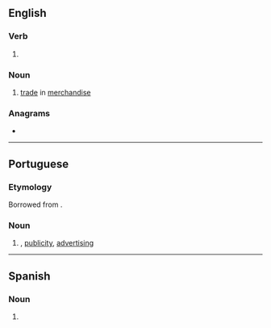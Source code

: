 ==English==

===Verb===
{{head|en|verb form}}

# {{present participle of|merchandise|lang=en|nocat=1}}

===Noun===
{{en-noun|-|s}}

# [[trade]] in [[merchandise]]

===Anagrams===
* {{anagrams|en|a=acdeghiimnnrs|disencharming}}

----

==Portuguese==
===Etymology===
Borrowed from {{bor|pt|en|merchandising}}.

===Noun===
{{pt-noun|m}}
# {{l|en|merchandising}}, [[publicity]], [[advertising]]
#: {{syn|pt|publicidade|propaganda}}

----

==Spanish==

===Noun===
{{es-noun|m}}

# {{l|en|merchandising}}